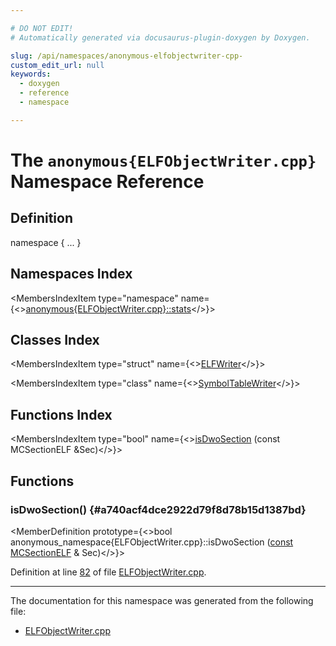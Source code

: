 ```yaml
---

# DO NOT EDIT!
# Automatically generated via docusaurus-plugin-doxygen by Doxygen.

slug: /api/namespaces/anonymous-elfobjectwriter-cpp-
custom_edit_url: null
keywords:
  - doxygen
  - reference
  - namespace

---
```





# The `anonymous{ELFObjectWriter.cpp}` Namespace Reference

<DoxygenPage pluginConfig={pluginConfig}>



## Definition

<CodeBlock>namespace &#123; ... &#125;</CodeBlock>

## Namespaces Index

<MembersIndex>

<MembersIndexItem
  type="namespace"
  name={<><a href="/docs/api/namespaces/anonymous-elfobjectwriter-cpp-/stats">anonymous&#123;ELFObjectWriter.cpp&#125;::stats</a></>}>
</MembersIndexItem>

</MembersIndex>

## Classes Index

<MembersIndex>

<MembersIndexItem
  type="struct"
  name={<><a href="/docs/api/structs/anonymous-namespace-elfobjectwriter-cpp-/elfwriter">ELFWriter</a></>}>
</MembersIndexItem>

<MembersIndexItem
  type="class"
  name={<><a href="/docs/api/classes/anonymous-namespace-elfobjectwriter-cpp-/symboltablewriter">SymbolTableWriter</a></>}>
</MembersIndexItem>

</MembersIndex>

## Functions Index

<MembersIndex>

<MembersIndexItem
  type="bool"
  name={<><a href="#a740acf4dce2922d79f8d78b15d1387bd">isDwoSection</a> (const MCSectionELF &amp;Sec)</>}>
</MembersIndexItem>

</MembersIndex>


<SectionDefinition>

## Functions

### isDwoSection() {#a740acf4dce2922d79f8d78b15d1387bd}

<MemberDefinition
  prototype={<>bool anonymous&#95;namespace&#123;ELFObjectWriter.cpp&#125;::isDwoSection (<a href="/docs/api/files/lib/lib/target/lib/target/aarch64/aarch64promoteconstant-cpp/#a90f8350fecae261c25be85d38b451bff">const</a> <a href="/docs/api/classes/llvm/mcsectionelf">MCSectionELF</a> &amp; Sec)</>}>

Definition at line <a href="/docs/api/files/lib/lib/mc/elfobjectwriter-cpp/#l00082">82</a> of file <a href="/docs/api/files/lib/lib/mc/elfobjectwriter-cpp">ELFObjectWriter.cpp</a>.
</MemberDefinition>

</SectionDefinition>

<hr/>

The documentation for this namespace was generated from the following file:

<ul>
<li><a href="/docs/api/files/lib/lib/mc/elfobjectwriter-cpp">ELFObjectWriter.cpp</a></li>
</ul>

</DoxygenPage>
